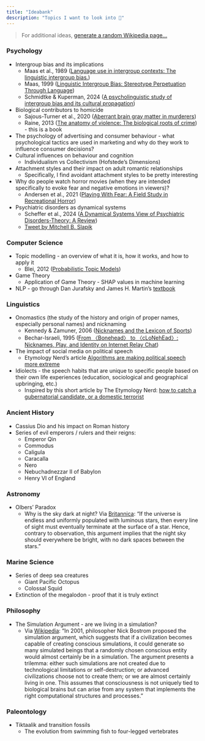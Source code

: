 ```yaml
---
title: "Ideabank"
description: "Topics I want to look into 🤔"
--- 
```

> For additional ideas, [generate a random Wikipedia page...](https://en.wikipedia.org/wiki/Wikipedia:Random)

### Psychology
* Intergroup bias and its implications
  * Maas et al., 1989 ([Language use in intergroup contexts: The linguistic intergroup bias.](https://psycnet.apa.org/doiLanding?doi=10.1037%2F0022-3514.57.6.981))
  * Maas, 1999 ([Linguistic Intergroup Bias: Stereotype Perpetuation Through Language](https://www.sciencedirect.com/science/article/abs/pii/S0065260108602725?via%3Dihub))
  * Schmidtke & Kuperman, 2024 ([A psycholinguistic study of intergroup bias and its cultural propagation](https://www.nature.com/articles/s41598-024-58905-y.pdf))
* Biological contributors to homicide
  * Sajous-Turner et al., 2020 ([Aberrant brain gray matter in murderers](https://link.springer.com/article/10.1007/s11682-019-00155-y))
  * Raine, 2013 ([The anatomy of violence: The biological roots of crime](https://psycnet.apa.org/record/2013-09813-000)) - this is a book
* The psychology of advertising and consumer behaviour - what psychological tactics are used in marketing and why do they work to influence consumer decisions?
* Cultural influences on behaviour and cognition
  * Individualism vs Collectivism (Hofstede's Dimensions)
* Attachment styles and their impact on adult romantic relationships
  * Specifically, I find avoidant attachment styles to be pretty interesting
* Why do people watch horror movies (when they are intended specifically to evoke fear and negative emotions in viewers)?
  * Andersen et al., 2021 ([Playing With Fear: A Field Study in Recreational Horror](https://journals.sagepub.com/doi/10.1177/0956797620972116))
* Psychiatric disorders as dynamical systems
  * Scheffer et al., 2024 ([A Dynamical Systems View of Psychiatric Disorders-Theory: A Review](https://pubmed.ncbi.nlm.nih.gov/38568615/))
  * [Tweet by Mitchell B. Slapik](https://x.com/mslapik/status/1860522739234132296?s=43)   

### Computer Science
* Topic modelling - an overview of what it is, how it works, and how to apply it
  * Blei, 2012 ([Probabilistic Topic Models](https://www.cs.columbia.edu/~blei/papers/Blei2012.pdf))
* Game Theory
  * Application of Game Theory - SHAP values in machine learning
* NLP - go through Dan Jurafsky and James H. Martin's [textbook](https://web.stanford.edu/~jurafsky/slp3/) 

### Linguistics
* Onomastics (the study of the history and origin of proper names, especially personal names) and nicknaming
  * Kennedy & Zamuner, 2006 ([Nicknames and the Lexicon of Sports](https://read.dukeupress.edu/american-speech/article/81/4/387/5450/NICKNAMES-AND-THE-LEXICON-OF-SPORTS))
  * Bechar-Israeli, 1995 ([From 〈Bonehead〉 to 〈cLoNehEad〉: Nicknames, Play, and Identity on Internet Relay Chat](https://academic.oup.com/jcmc/article/1/2/JCMC127/4584330))
* The impact of social media on political speech
  * Etymology Nerd's article [Algorithms are making political speech more extreme](https://www.usermag.co/p/algorithms-are-making-political-speech?utm_medium=ios&triedRedirect=true)
* Idiolects - the speech habits that are unique to specific people based on their own life experiences (education, sociological and geographical upbringing, etc.)
  * Inspired by this short article by The Etymology Nerd: [how to catch a gubernatorial candidate, or a domestic terrorist](https://etymology.substack.com/p/how-to-catch-a-gubernatorial-candidate?r=3uxy8z&utm_medium=ios&triedRedirect=true)

### Ancient History
* Cassius Dio and his impact on Roman history
* Series of evil emperors / rulers and their reigns: 
  * Emperor Qin
  * Commodus
  * Caligula
  * Caracalla
  * Nero
  * Nebuchadnezzar II of Babylon
  * Henry VI of England

### Astronomy
* Olbers' Paradox
  * Why is the sky dark at night? Via [Britannica](https://www.britannica.com/science/Olbers-paradox): "If the universe is endless and uniformly populated with luminous stars, then every line of sight must eventually terminate at the surface of a star. Hence, contrary to observation, this argument implies that the night sky should everywhere be bright, with no dark spaces between the stars."

### Marine Science
* Series of deep sea creatures
  * Giant Pacific Octopus
  * Colossal Squid
* Extinction of the megalodon - proof that it is truly extinct

### Philosophy
* The Simulation Argument - are we living in a simulation?
  * Via [Wikipedia](https://en.wikipedia.org/wiki/Simulation_hypothesis): "In 2001, philosopher Nick Bostrom proposed the simulation argument, which suggests that if a civilization becomes capable of creating conscious simulations, it could generate so many simulated beings that a randomly chosen conscious entity would almost certainly be in a simulation. The argument presents a trilemma: either such simulations are not created due to technological limitations or self-destruction; or advanced civilizations choose not to create them; or we are almost certainly living in one. This assumes that consciousness is not uniquely tied to biological brains but can arise from any system that implements the right computational structures and processes."

### Paleontology
* Tiktaalik and transition fossils
  * The evolution from swimming fish to four-legged vertebrates
